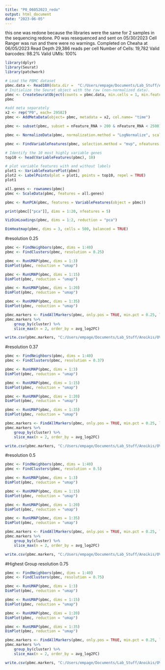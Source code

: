 ```yaml
---
title: "P0_06052023_redo"
output: html_document
date: "2023-06-05"
---
```


this one was redone because the libraries were the same for 2 samples in the sequencing redone.
P0 was resequenced and sent on 05/30/2023
Cell Ranger was run and there were no warnings. Completed on Cheaha at 06/05/2023
Read Depth 29,386 reads per cell 
Number of Cells: 19,782
Valid barcodes: 98.2%
Valid UMIs: 100%

```r
library(dplyr)
library(Seurat)
library(patchwork)
```

```r
# Load the PBMC dataset
pbmc.data <- Read10X(data.dir =  "C:/Users/empage/Documents/Lab_Stuff/Anoikis/OV90/Single_Cell/P0_not_multiplexed_redo_06052023/cell_ranger_output/")
# Initialize the Seurat object with the raw (non-normalized data).
pbmc <- CreateSeuratObject(counts = pbmc.data, min.cells = 1, min.features = 200)
pbmc
```

```r
#add meta separately 
x2 <- rep("P0", each= 29582)
pbmc <- AddMetaData(object= pbmc, metadata = x2, col.name= "time")
```

```r
pbmc <- subset(pbmc, subset = nFeature_RNA > 200 & nFeature_RNA < 2500)

pbmc <- NormalizeData(pbmc, normalization.method = "LogNormalize", scale.factor = 10000)
```

```r
pbmc <- FindVariableFeatures(pbmc, selection.method = "mvp", nfeatures = 2000)

# Identify the 10 most highly variable genes
top10 <- head(VariableFeatures(pbmc), 10)

# plot variable features with and without labels
plot1 <- VariableFeaturePlot(pbmc)
plot2 <- LabelPoints(plot = plot1, points = top10, repel = TRUE)
plot1
```

```r
all.genes <- rownames(pbmc)
pbmc <- ScaleData(pbmc, features = all.genes)
```

```r
pbmc <- RunPCA(pbmc, features = VariableFeatures(object = pbmc))
```

```r
print(pbmc[["pca"]], dims = 1:20, nfeatures = 5)
```

```r
VizDimLoadings(pbmc, dims = 1:2, reduction = "pca")
```

```r
DimHeatmap(pbmc, dims = 3, cells = 500, balanced = TRUE)
```
#resolution 0.25 
```r
pbmc <- FindNeighbors(pbmc, dims = 1:40)
pbmc <- FindClusters(pbmc, resolution = 0.25)
```

```r
pbmc <- RunUMAP(pbmc, dims = 1:3)
DimPlot(pbmc, reduction = "umap")
```

```r
pbmc <- RunUMAP(pbmc, dims = 1:15)
DimPlot(pbmc, reduction = "umap")
```

```r
pbmc <- RunUMAP(pbmc, dims = 1:20)
DimPlot(pbmc, reduction = "umap")
```

```r
pbmc <- RunUMAP(pbmc, dims = 1:35)
DimPlot(pbmc, reduction = "umap")
```

```r
pbmc.markers <- FindAllMarkers(pbmc, only.pos = TRUE, min.pct = 0.25, logfc.threshold = 0.25)
pbmc.markers %>%
    group_by(cluster) %>%
    slice_max(n = 2, order_by = avg_log2FC)

write.csv(pbmc.markers, "C:/Users/empage/Documents/Lab_Stuff/Anoikis/OV90/Single_Cell/Single_Cell_OV90_not_multi_UMAP_res_explore_062023/markers_res25_P0_dims35.csv")
```

#resolution 0.37
```r
pbmc <- FindNeighbors(pbmc, dims = 1:40)
pbmc <- FindClusters(pbmc, resolution = 0.37)
```

```r
pbmc <- RunUMAP(pbmc, dims = 1:3)
DimPlot(pbmc, reduction = "umap")
```

```r
pbmc <- RunUMAP(pbmc, dims = 1:15)
DimPlot(pbmc, reduction = "umap")
```

```r
pbmc <- RunUMAP(pbmc, dims = 1:20)
DimPlot(pbmc, reduction = "umap")
```

```r
pbmc <- RunUMAP(pbmc, dims = 1:35)
DimPlot(pbmc, reduction = "umap")
```

```r
pbmc.markers <- FindAllMarkers(pbmc, only.pos = TRUE, min.pct = 0.25, logfc.threshold = 0.25)
pbmc.markers %>%
    group_by(cluster) %>%
    slice_max(n = 2, order_by = avg_log2FC)

write.csv(pbmc.markers, "C:/Users/empage/Documents/Lab_Stuff/Anoikis/OV90/Single_Cell/Single_Cell_OV90_not_multi_UMAP_res_explore_062023/markers_res37_P0_dims35.csv")
```

#resolution 0.5 
```r
pbmc <- FindNeighbors(pbmc, dims = 1:40)
pbmc <- FindClusters(pbmc, resolution = 0.5)
```

```r
pbmc <- RunUMAP(pbmc, dims = 1:3)
DimPlot(pbmc, reduction = "umap")
```

```r
pbmc <- RunUMAP(pbmc, dims = 1:15)
DimPlot(pbmc, reduction = "umap")
```

```r
pbmc <- RunUMAP(pbmc, dims = 1:20)
DimPlot(pbmc, reduction = "umap")
```

```r
pbmc <- RunUMAP(pbmc, dims = 1:35)
DimPlot(pbmc, reduction = "umap")
```

```r
pbmc.markers <- FindAllMarkers(pbmc, only.pos = TRUE, min.pct = 0.25, logfc.threshold = 0.25)
pbmc.markers %>%
    group_by(cluster) %>%
    slice_max(n = 2, order_by = avg_log2FC)

write.csv(pbmc.markers, "C:/Users/empage/Documents/Lab_Stuff/Anoikis/OV90/Single_Cell/Single_Cell_OV90_not_multi_UMAP_res_explore_062023/markers_res50_P0_dims35.csv")
```

#Highest Group resolution 0.75
```r
pbmc <- FindNeighbors(pbmc, dims = 1:40)
pbmc <- FindClusters(pbmc, resolution = 0.75)
```

```r
pbmc <- RunUMAP(pbmc, dims = 1:3)
DimPlot(pbmc, reduction = "umap")
```

```r
pbmc <- RunUMAP(pbmc, dims = 1:15)
DimPlot(pbmc, reduction = "umap")
```

```r
pbmc <- RunUMAP(pbmc, dims = 1:20)
DimPlot(pbmc, reduction = "umap")
```

```r
pbmc <- RunUMAP(pbmc, dims = 1:35)
DimPlot(pbmc, reduction = "umap")
```

```r
pbmc.markers <- FindAllMarkers(pbmc, only.pos = TRUE, min.pct = 0.25, logfc.threshold = 0.25)
pbmc.markers %>%
    group_by(cluster) %>%
    slice_max(n = 2, order_by = avg_log2FC)

write.csv(pbmc.markers, "C:/Users/empage/Documents/Lab_Stuff/Anoikis/OV90/Single_Cell/Single_Cell_OV90_not_multi_UMAP_res_explore_062023/markers_res75_P0_dims35.csv")
```
